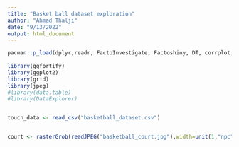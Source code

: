 ```yaml
---
title: "Basket ball dataset exploration"
author: "Ahmad Thalji"
date: "9/13/2022"
output: html_document
---
```


```r

pacman::p_load(dplyr,readr, FactoInvestigate, Factoshiny, DT, corrplot, rio, FactoMineR, tidyr, shiny, lubridate, broom)
 
library(ggfortify)
library(ggplot2)
library(grid)
library(jpeg)
#library(data.table)
#library(DataExplorer)


touch_data <- read_csv("basketball_dataset.csv")


court <- rasterGrob(readJPEG("basketball_court.jpg"),width=unit(1,"npc"), height=unit(1,"npc"))



```

